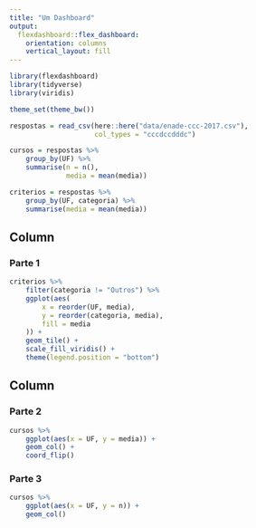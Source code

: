 ```yaml
---
title: "Um Dashboard"
output: 
  flexdashboard::flex_dashboard:
    orientation: columns
    vertical_layout: fill
---
```


```r
library(flexdashboard)
library(tidyverse)
library(viridis)

theme_set(theme_bw())

respostas = read_csv(here::here("data/enade-ccc-2017.csv"),
                     col_types = "cccdccdddc")

cursos = respostas %>% 
    group_by(UF) %>% 
    summarise(n = n(), 
              media = mean(media))

criterios = respostas %>% 
    group_by(UF, categoria) %>% 
    summarise(media = mean(media))

```

Column {data-width=650}
-----------------------------------------------------------------------

### Parte 1

```r
criterios %>%
    filter(categoria != "Outros") %>%
    ggplot(aes(
        x = reorder(UF, media),
        y = reorder(categoria, media),
        fill = media
    )) +
    geom_tile() + 
    scale_fill_viridis() + 
    theme(legend.position = "bottom")
```

Column {data-width=350}
-----------------------------------------------------------------------

### Parte 2

```r
cursos %>% 
    ggplot(aes(x = UF, y = media)) + 
    geom_col() + 
    coord_flip()
```

### Parte 3

```r
cursos %>% 
    ggplot(aes(x = UF, y = n)) + 
    geom_col()
```

